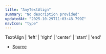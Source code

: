 ```yaml
---
title: "AnyTextAlign"
summary: "No description provided"
updatedAt: "2025-10-29T11:03:48.799Z"
navIcon: "type"
---
```



TextAlign \| 'left' \| 'right' \| 'center' \| 'start' \| 'end'

- [Source](https://github.com/NMMTY/LazyCanvas/blob/e5b83021346e886d435469de8abb93654e0fb45d/packages/lazycanvas/src/types/types.d.ts#L52)